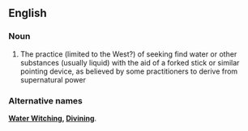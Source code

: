==English==
===Noun===
#The practice (limited to the West?) of seeking find water or other substances (usually liquid) with the aid of a forked stick or similar pointing device, as believed by some practitioners to derive from supernatural power
===Alternative names===
'''[[Water Witching]], [[Divining]]'''.
<P>
{{wikipedia}}